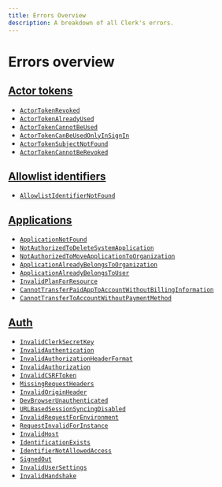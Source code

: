 ```yaml
---
title: Errors Overview
description: A breakdown of all Clerk's errors.
---
```


# Errors overview

## [Actor tokens](/docs/errors/actor-tokens)

* [`ActorTokenRevoked`](/docs/errors/actor-tokens#actor-token-revoked)
* [`ActorTokenAlreadyUsed`](/docs/errors/actor-tokens#actor-token-already-used)
* [`ActorTokenCannotBeUsed`](/docs/errors/actor-tokens#actor-token-cannot-be-used)
* [`ActorTokenCanBeUsedOnlyInSignIn`](/docs/errors/actor-tokens#actor-token-can-be-used-only-in-sign-in)
* [`ActorTokenSubjectNotFound`](/docs/errors/actor-tokens#actor-token-subject-not-found)
* [`ActorTokenCannotBeRevoked`](/docs/errors/actor-tokens#actor-token-cannot-be-revoked)

## [Allowlist identifiers](/docs/errors/allowlist-identifiers)

* [`AllowlistIdentifierNotFound`](/docs/errors/allowlist-identifiers#resource-not-found-code)

## [Applications](/docs/errors/applications)

* [`ApplicationNotFound`](/docs/errors/applications#application-not-found)
* [`NotAuthorizedToDeleteSystemApplication`](/docs/errors/applications#not-authorized-to-delete-system-application)
* [`NotAuthorizedToMoveApplicationToOrganization`](/docs/errors/applications#not-authorized-to-move-application-to-organization)
* [`ApplicationAlreadyBelongsToOrganization`](/docs/errors/applications#application-already-belongs-to-organization)
* [`ApplicationAlreadyBelongsToUser`](/docs/errors/applications#application-already-belongs-to-user)
* [`InvalidPlanForResource`](/docs/errors/applications#invalid-plan-for-resource)
* [`CannotTransferPaidAppToAccountWithoutBillingInformation`](/docs/errors/applications#cannot-transfer-paid-app-to-account-without-billing-information)
* [`CannotTransferToAccountWithoutPaymentMethod`](/docs/errors/applications#cannot-transfer-to-account-without-payment-method)

## [Auth](/docs/errors/auth)

* [`InvalidClerkSecretKey`](/docs/errors/auth#invalid-clerk-secret-key)
* [`InvalidAuthentication`](/docs/errors/auth#invalid-authentication)
* [`InvalidAuthorizationHeaderFormat`](/docs/errors/auth#invalid-authorization-header-format)
* [`InvalidAuthorization`](/docs/errors/auth#invalid-authorization)
* [`InvalidCSRFToken`](/docs/errors/auth#invalid-csrf-token)
* [`MissingRequestHeaders`](/docs/errors/auth#missing-request-headers)
* [`InvalidOriginHeader`](/docs/errors/auth#invalid-origin-header)
* [`DevBrowserUnauthenticated`](/docs/errors/auth#dev-browser-unauthenticated)
* [`URLBasedSessionSyncingDisabled`](/docs/errors/auth#url-based-session-syncing-disabled)
* [`InvalidRequestForEnvironment`](/docs/errors/auth#invalid-request-for-environment)
* [`RequestInvalidForInstance`](/docs/errors/auth#request-invalid-for-instance)
* [`InvalidHost`](/docs/errors/auth#invalid-host)
* [`IdentificationExists`](/docs/errors/auth#identification-exists)
* [`IdentifierNotAllowedAccess`](/docs/errors/auth#identifier-not-allowed-access)
* [`SignedOut`](/docs/errors/auth#signed-out)
* [`InvalidUserSettings`](/docs/errors/auth#invalid-user-settings)
* [`InvalidHandshake`](/docs/errors/auth#invalid-handshake)